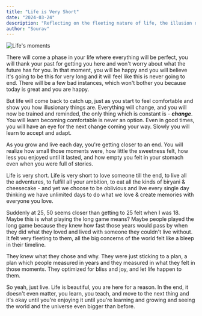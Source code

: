 ```yaml
---
title: "Life is Very Short"
date: "2024-03-24"
description: "Reflecting on the fleeting nature of life, the illusion of permanence, and the importance of living in the moment while being mindful of inevitable change."
author: "Sourav"
---
```


![Life's moments](https://substack-post-media.s3.amazonaws.com/public/images/5823e4d9-909e-4e24-9515-3084612eb93d_4032x3024.jpeg)

There will come a phase in your life where everything will be perfect, you will thank your past for getting you here and won't worry about what the future has for you. In that moment, you will be happy and you will believe it's going to be this for very long and it will feel like this is never going to end.
There will be a few bad instances, which won't bother you because today is great and you are happy.

But life will come back to catch up, just as you start to feel comfortable and show you how illusionary things are.
Everything will change, and you will now be trained and reminded, the only thing which is constant is - **_change_**.
You will learn becoming comfortable is never an option. Even in good times, you will have an eye for the next change coming your way. Slowly you will learn to accept and adapt.

As you grow and live each day, you're getting closer to an end.
You will realize how small those moments were, how little the sweetness felt, how less you enjoyed until it lasted, and how empty you felt in your stomach even when you were full of stories.

Life is very short.
Life is very short to love someone till the end, to live all the adventures, to fulfill all your ambition, to eat all the kinds of biryani & cheesecake - and yet we choose to be oblivious and live every single day thinking we have unlimited days to do what we love & create memories with everyone you love.

Suddenly at 25, 50 seems closer than getting to 25 felt when I was 18.
Maybe this is what playing the long game means?
Maybe people played the long game because they knew how fast those years would pass by when they did what they loved and lived with someone they couldn't live without.
It felt very fleeting to them, all the big concerns of the world felt like a bleep in their timeline.

They knew what they chose and why. They were just sticking to a plan, a plan which people measured in years and they measured in what they felt in those moments.
They optimized for bliss and joy, and let life happen to them.

So yeah, just live.
Life is beautiful, you are here for a reason. In the end, it doesn't even matter, you learn, you teach, and move to the next thing and it's okay until you're enjoying it until you're learning and growing and seeing the world and the universe even bigger than before.
